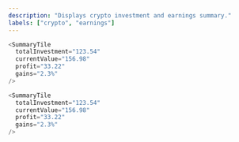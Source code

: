 ```yaml
---
description: "Displays crypto investment and earnings summary."
labels: ["crypto", "earnings"]
---
```



```js
<SummaryTile
  totalInvestment="123.54"
  currentValue="156.98"
  profit="33.22"
  gains="2.3%"
/>
```

```js live
<SummaryTile
  totalInvestment="123.54"
  currentValue="156.98"
  profit="33.22"
  gains="2.3%"
/>
```

